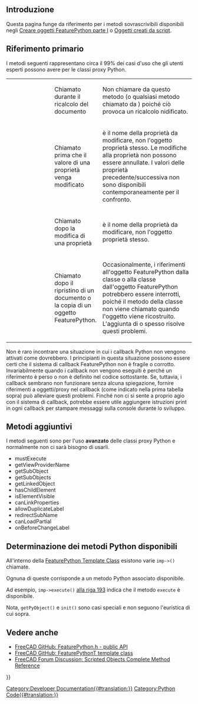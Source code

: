 <languages/>

{{TOCright}}

<span id="Introduction"></span>
==Introduzione==

Questa pagina funge da riferimento per i metodi sovrascrivibili disponibili negli [[Create_a_FeaturePython_object_part_I/it|Creare oggetti FeaturePython parte I]] o [[Scripted_objects/it|Oggetti creati da script]].

==Riferimento primario==
I metodi seguenti rappresentano circa il 99% dei casi d'uso che gli utenti esperti possono avere per le classi proxy Python.

{| class="wikitable" cellpadding="5px" width="100%"
|style="width:25%" | {{incode|execute(self, obj)}}
|style="width:25%" | Chiamato durante il ricalcolo del documento
|style="width:50%" | Non chiamare {{incode|recompute()}} da questo metodo (o qualsiasi metodo chiamato da {{incode|execute()}}) poiché ciò provoca un ricalcolo nidificato.
|-
| {{incode|onBeforeChange(self, obj, prop)}}
| Chiamato prima che il valore di una proprietà venga modificato
| {{incode|prop}} è il nome della proprietà da modificare, non l'oggetto proprietà stesso. Le modifiche alla proprietà non possono essere annullate.  I valori delle proprietà precedente/successiva non sono disponibili contemporaneamente per il confronto.
|-
| {{incode|onChanged(self, obj, prop)}}
| Chiamato dopo la modifica di una proprietà
| {{incode|prop}} è il nome della proprietà da modificare, non l'oggetto proprietà stesso.
|-
| {{Incode|onDocumentRestored(self, obj)}}
| Chiamato dopo il ripristino di un documento o la copia di un oggetto FeaturePython.
| Occasionalmente, i riferimenti all'oggetto FeaturePython dalla classe o alla classe dall'oggetto FeaturePython potrebbero essere interrotti, poiché il metodo della classe {{incode|__init__()}} non viene chiamato quando l'oggetto viene ricostruito. L'aggiunta di {{incode|self.Object <nowiki>=</nowiki> obj}} o {{incode|obj.Proxy <nowiki>=</nowiki> self}} spesso risolve questi problemi.
|}

Non è raro incontrare una situazione in cui i callback Python non vengono attivati ​​come dovrebbero. I principianti in questa situazione possono essere certi che il sistema di callback FeaturePython non è fragile o corrotto. Invariabilmente quando i callback non vengono eseguiti è perché un riferimento è perso o non è definito nel codice sottostante. Se, tuttavia, i callback sembrano non funzionare senza alcuna spiegazione, fornire riferimenti a oggetti/proxy nel callback {{incode|onDocumentRestored()}} (come indicato nella prima tabella sopra) può alleviare questi problemi. Finché non ci si sente a proprio agio con il sistema di callback, potrebbe essere utile aggiungere istruzioni print in ogni callback per stampare messaggi sulla console durante lo sviluppo.

==Metodi aggiuntivi==
I metodi seguenti sono per l'uso '''avanzato''' delle classi proxy Python e normalmente non ci sarà bisogno di usarli.

* mustExecute
* getViewProviderName
* getSubObject
* getSubObjects
* getLinkedObject
* hasChildElement
* isElementVisible
* canLinkProperties
* allowDuplicateLabel
* redirectSubName
* canLoadPartial
* onBeforeChangeLabel

==Determinazione dei metodi Python disponibili==
All'interno della [https://github.com/FreeCAD/FreeCAD/blob/76e74294894bbce46d006e149315c6274d206278/src/App/FeaturePython.h#L161-L351 FeaturePython Template Class] esistono varie <code>imp-><method name>()</code> chiamate.

Ognuna di queste corrisponde a un metodo Python associato disponibile.

Ad esempio, <code>imp->execute()</code> [https://github.com/FreeCAD/FreeCAD/blob/76e74294894bbce46d006e149315c6274d206278/src/App/FeaturePython.h#L193 alla riga 193] indica che il metodo <code>execute</code> è disponibile.

Nota, <code>getPyObject()</code> e <code>init()</code> sono casi speciali e non seguono l'euristica di cui sopra.

<span id="See_also"></span>
==Vedere anche==

<div class="mw-translate-fuzzy">
* [https://github.com/FreeCAD/FreeCAD/blob/76e74294894bbce46d006e149315c6274d206278/src/App/FeaturePython.h#L44-L86 FreeCAD GitHub: FeaturePython.h - public API]
* [https://github.com/FreeCAD/FreeCAD/blob/76e74294894bbce46d006e149315c6274d206278/src/App/FeaturePython.h#L167 FreeCAD GitHub: FeaturePythonT template class]
* [https://forum.freecadweb.org/viewtopic.php?f=22&t=49194 FreeCAD Forum Discussion: Scripted Objects Complete Method Reference]
</div>


{{Powerdocnavi{{#translation:}}}}
[[Category:Developer Documentation{{#translation:}}]]
[[Category:Python Code{{#translation:}}]]
{{clear}}